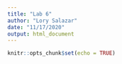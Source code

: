 ```yaml
---
title: "Lab 6"
author: "Lory Salazar"
date: "11/17/2020"
output: html_document
---
```


```r
knitr::opts_chunk$set(echo = TRUE)
```
